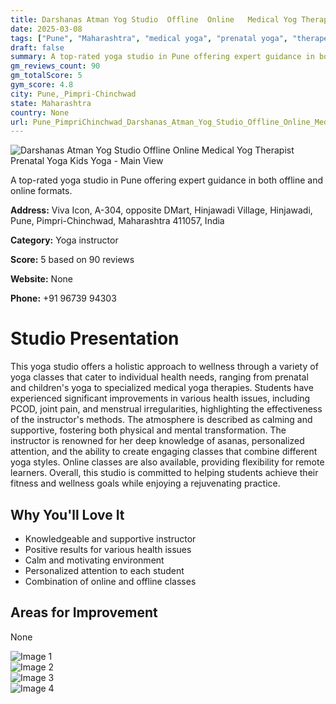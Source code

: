 ```yaml
---
title: Darshanas Atman Yog Studio  Offline  Online   Medical Yog Therapist  Prenatal Yoga  Kids Yoga
date: 2025-03-08
tags: ["Pune", "Maharashtra", "medical yoga", "prenatal yoga", "therapeutic yoga", "supportive atmosphere", "personalized instruction", "Pune, Pimpri-Chinchwad"]  
draft: false
summary: A top-rated yoga studio in Pune offering expert guidance in both offline and online formats.
gm_reviews_count: 90
gm_totalScore: 5
gym_score: 4.8
city: Pune,_Pimpri-Chinchwad
state: Maharashtra
country: None
url: Pune_PimpriChinchwad_Darshanas_Atman_Yog_Studio_Offline_Online_Medical_Yog_Therapist_Prenatal_Yoga_Kids_Yoga
---
```


<div className="aspect-[16/9] relative my-8">
  <img 
    src="https://lh5.googleusercontent.com/p/AF1QipPVmxhUb7a_lnL9y_TFLP-JPEYpF87dPXt1VXBb=w1920-h1080-k-no"
    alt="Darshanas Atman Yog Studio  Offline  Online   Medical Yog Therapist  Prenatal Yoga  Kids Yoga - Main View"
    className="object-cover absolute inset-0 w-full h-full rounded-lg"
  />
</div>

A top-rated yoga studio in Pune offering expert guidance in both offline and online formats.

**Address:** Viva Icon, A-304, opposite DMart, Hinjawadi Village, Hinjawadi, Pune, Pimpri-Chinchwad, Maharashtra 411057, India

**Category:** Yoga instructor

**Score:** 5 based on 90 reviews

**Website:** None

**Phone:** +91 96739 94303

# Studio Presentation

This yoga studio offers a holistic approach to wellness through a variety of yoga classes that cater to individual health needs, ranging from prenatal and children's yoga to specialized medical yoga therapies. Students have experienced significant improvements in various health issues, including PCOD, joint pain, and menstrual irregularities, highlighting the effectiveness of the instructor's methods. The atmosphere is described as calming and supportive, fostering both physical and mental transformation. The instructor is renowned for her deep knowledge of asanas, personalized attention, and the ability to create engaging classes that combine different yoga styles. Online classes are also available, providing flexibility for remote learners. Overall, this studio is committed to helping students achieve their fitness and wellness goals while enjoying a rejuvenating practice.

## Why You'll Love It

- Knowledgeable and supportive instructor
- Positive results for various health issues
- Calm and motivating environment
- Personalized attention to each student
- Combination of online and offline classes

## Areas for Improvement

None

<div className="grid grid-cols-1 xl:grid-cols-2 gap-4 my-8">
<div className="aspect-[4/3] relative"><img src="https://lh3.googleusercontent.com/p/AF1QipP_N27BclOrnGZet9Z6sXxZJVBTdf35eYzd-IDI=w1920-h1080-k-no" alt="Image 1" className="object-cover absolute inset-0 w-full h-full rounded-lg" /></div>
<div className="aspect-[4/3] relative"><img src="https://lh3.googleusercontent.com/p/AF1QipM79UgPhBPUKmmubtNpTsc4KyBStL0g0a-kLm-N=w1920-h1080-k-no" alt="Image 2" className="object-cover absolute inset-0 w-full h-full rounded-lg" /></div>
<div className="aspect-[4/3] relative"><img src="https://lh5.googleusercontent.com/p/AF1QipOsQGj6Ii1lqK4GqiS-swzih4wIfSXfyrAaCdFR=w1920-h1080-k-no" alt="Image 3" className="object-cover absolute inset-0 w-full h-full rounded-lg" /></div>
<div className="aspect-[4/3] relative"><img src="https://lh5.googleusercontent.com/p/AF1QipNDSe7CHii2hXyytZCXSfKwVo_TOOLMg4H_AbYb=w1920-h1080-k-no" alt="Image 4" className="object-cover absolute inset-0 w-full h-full rounded-lg" /></div>
</div>
